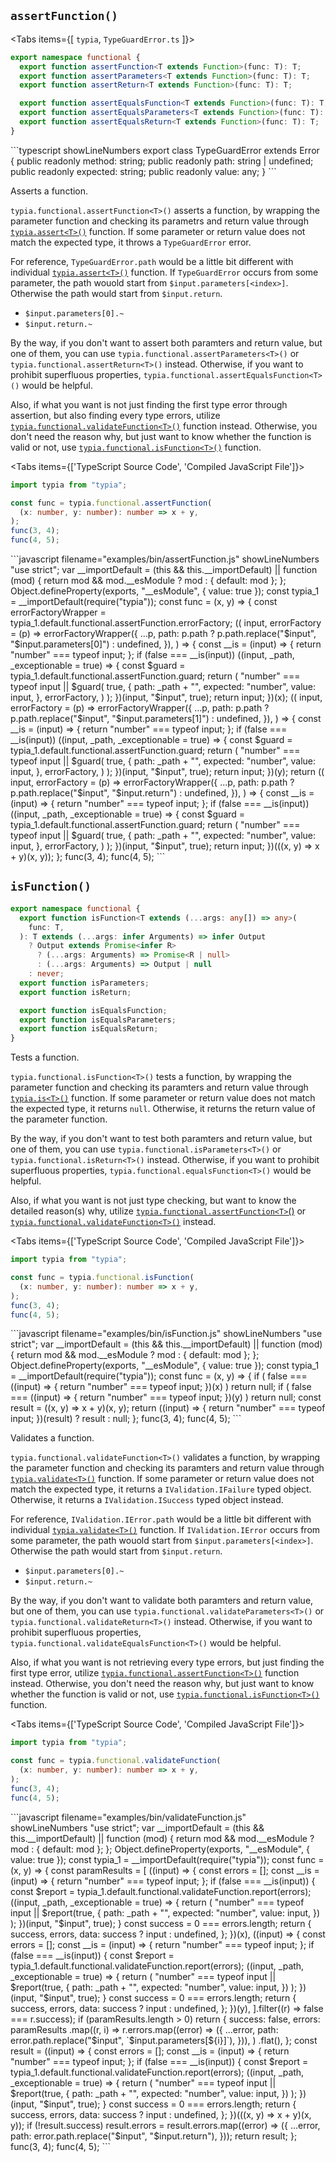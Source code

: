 
## `assertFunction()`
<Tabs items={[
  <code>typia</code>,
  <code>TypeGuardError.ts</code>
]}>
  <Tab>
```typescript showLineNumbers
export namespace functional {
  export function assertFunction<T extends Function>(func: T): T;
  export function assertParameters<T extends Function>(func: T): T;
  export function assertReturn<T extends Function>(func: T): T;

  export function assertEqualsFunction<T extends Function>(func: T): T;
  export function assertEqualsParameters<T extends Function>(func: T): T;
  export function assertEqualsReturn<T extends Function>(func: T): T;
}
```
  </Tab>
  <Tab>
```typescript showLineNumbers
export class TypeGuardError extends Error {
  public readonly method: string;
  public readonly path: string | undefined;
  public readonly expected: string;
  public readonly value: any;
}
```
  </Tab>
</Tabs>

Asserts a function.

`typia.functional.assertFunction<T>()` asserts a function, by wrapping the parameter function and checking its parametrs and return value through [`typia.assert<T>()`](./assert) function. If some parameter or return value does not match the expected type, it throws a `TypeGuardError` error.

For reference, `TypeGuardError.path` would be a little bit different with individual [`typia.assert<T>()`](./assert) function. If `TypeGuardError` occurs from some parameter, the path wouold start from `$input.parameters[<index>]`. Otherwise the path would start from `$input.return`.

  - `$input.parameters[0].~`
  - `$input.return.~`

By the way, if you don't want to assert both paramters and return value, but one of them, you can use `typia.functional.assertParameters<T>()` or `typia.functional.assertReturn<T>()` instead. Otherwise, if you want to prohibit superfluous properties, `typia.functional.assertEqualsFunction<T>()` would be helpful.

Also, if what you want is not just finding the first type error through assertion, but also finding every type errors, utilize [`typia.functional.validateFunction<T>()`](#validatefunction) function instead. Otherwise, you don't need the reason why, but just want to know whether the function is valid or not, use [`typia.functional.isFunction<T>()`](#isfunction) function.

<Tabs items={['TypeScript Source Code', 'Compiled JavaScript File']}>
  <Tab>
```typescript copy filename="examples/src/assertFunction.ts" showLineNumbers
import typia from "typia";

const func = typia.functional.assertFunction(
  (x: number, y: number): number => x + y,
);
func(3, 4);
func(4, 5);
```
  </Tab>
  <Tab>
```javascript filename="examples/bin/assertFunction.js" showLineNumbers
"use strict";
var __importDefault =
  (this && this.__importDefault) ||
  function (mod) {
    return mod && mod.__esModule ? mod : { default: mod };
  };
Object.defineProperty(exports, "__esModule", { value: true });
const typia_1 = __importDefault(require("typia"));
const func = (x, y) => {
  const errorFactoryWrapper =
    typia_1.default.functional.assertFunction.errorFactory;
  ((
    input,
    errorFactory = (p) =>
      errorFactoryWrapper({
        ...p,
        path: p.path
          ? p.path.replace("$input", "$input.parameters[0]")
          : undefined,
      }),
  ) => {
    const __is = (input) => {
      return "number" === typeof input;
    };
    if (false === __is(input))
      ((input, _path, _exceptionable = true) => {
        const $guard = typia_1.default.functional.assertFunction.guard;
        return (
          "number" === typeof input ||
          $guard(
            true,
            {
              path: _path + "",
              expected: "number",
              value: input,
            },
            errorFactory,
          )
        );
      })(input, "$input", true);
    return input;
  })(x);
  ((
    input,
    errorFactory = (p) =>
      errorFactoryWrapper({
        ...p,
        path: p.path
          ? p.path.replace("$input", "$input.parameters[1]")
          : undefined,
      }),
  ) => {
    const __is = (input) => {
      return "number" === typeof input;
    };
    if (false === __is(input))
      ((input, _path, _exceptionable = true) => {
        const $guard = typia_1.default.functional.assertFunction.guard;
        return (
          "number" === typeof input ||
          $guard(
            true,
            {
              path: _path + "",
              expected: "number",
              value: input,
            },
            errorFactory,
          )
        );
      })(input, "$input", true);
    return input;
  })(y);
  return ((
    input,
    errorFactory = (p) =>
      errorFactoryWrapper({
        ...p,
        path: p.path ? p.path.replace("$input", "$input.return") : undefined,
      }),
  ) => {
    const __is = (input) => {
      return "number" === typeof input;
    };
    if (false === __is(input))
      ((input, _path, _exceptionable = true) => {
        const $guard = typia_1.default.functional.assertFunction.guard;
        return (
          "number" === typeof input ||
          $guard(
            true,
            {
              path: _path + "",
              expected: "number",
              value: input,
            },
            errorFactory,
          )
        );
      })(input, "$input", true);
    return input;
  })(((x, y) => x + y)(x, y));
};
func(3, 4);
func(4, 5);
```
  </Tab>
</Tabs>




## `isFunction()`
```typescript filename="typia" showLineNumbers
export namespace functional {
  export function isFunction<T extends (...args: any[]) => any>(
    func: T,
  ): T extends (...args: infer Arguments) => infer Output
    ? Output extends Promise<infer R>
      ? (...args: Arguments) => Promise<R | null>
      : (...args: Arguments) => Output | null
    : never;
  export function isParameters;
  export function isReturn;

  export function isEqualsFunction;
  export function isEqualsParameters;
  export function isEqualsReturn;
}
```

Tests a function.

`typia.functional.isFunction<T>()` tests a function, by wrapping the parameter function and checking its paramters and return value through [`typia.is<T>()`](./is) function. If some parameter or return value does not match the expected type, it returns `null`. Otherwise, it returns the return value of the parameter function.

By the way, if you don't want to test both paramters and return value, but one of them, you can use `typia.functional.isParameters<T>()` or `typia.functional.isReturn<T>()` instead. Otherwise, if you want to prohibit superfluous properties, `typia.functional.equalsFunction<T>()` would be helpful.

Also, if what you want is not just type checking, but want to know the detailed reason(s) why, utilize [`typia.functional.assertFunction<T>`()](#assertfunction) or [`typia.functional.validateFunction<T>()`](#validatefunction) instead.

<Tabs items={['TypeScript Source Code', 'Compiled JavaScript File']}>
  <Tab>
```typescript copy filename="examples/src/isFunction.ts" showLineNumbers
import typia from "typia";

const func = typia.functional.isFunction(
  (x: number, y: number): number => x + y,
);
func(3, 4);
func(4, 5);
```
  </Tab>
  <Tab>
```javascript filename="examples/bin/isFunction.js" showLineNumbers
"use strict";
var __importDefault =
  (this && this.__importDefault) ||
  function (mod) {
    return mod && mod.__esModule ? mod : { default: mod };
  };
Object.defineProperty(exports, "__esModule", { value: true });
const typia_1 = __importDefault(require("typia"));
const func = (x, y) => {
  if (
    false ===
    ((input) => {
      return "number" === typeof input;
    })(x)
  )
    return null;
  if (
    false ===
    ((input) => {
      return "number" === typeof input;
    })(y)
  )
    return null;
  const result = ((x, y) => x + y)(x, y);
  return ((input) => {
    return "number" === typeof input;
  })(result)
    ? result
    : null;
};
func(3, 4);
func(4, 5);
```
  </Tab>
</Tabs>

Validates a function.

`typia.functional.validateFunction<T>()` validates a function, by wrapping the parameter function and checking its paramters and return value through [`typia.validate<T>()`](./validate) function. If some parameter or return value does not match the expected type, it returns a `IValidation.IFailure` typed object. Otherwise, it returns a `IValidation.ISuccess` typed object instead.

For reference, `IValidation.IError.path` would be a little bit different with individual [`typia.validate<T>()`](./validate) function. If `IValidation.IError` occurs from some parameter, the path wouold start from `$input.parameters[<index>]`. Otherwise the path would start from `$input.return`.

  - `$input.parameters[0].~`
  - `$input.return.~`

By the way, if you don't want to validate both paramters and return value, but one of them, you can use `typia.functional.validateParameters<T>()` or `typia.functional.validateReturn<T>()` instead. Otherwise, if you want to prohibit superfluous properties, `typia.functional.validateEqualsFunction<T>()` would be helpful.

Also, if what you want is not retrieving every type errors, but just finding the first type error, utilize [`typia.functional.assertFunction<T>()`](#assertfunction) function instead. Otherwise, you don't need the reason why, but just want to know whether the function is valid or not, use [`typia.functional.isFunction<T>()`](#isfunction) function.

<Tabs items={['TypeScript Source Code', 'Compiled JavaScript File']}>
  <Tab>
```typescript copy filename="examples/src/validateFunction.ts" showLineNumbers
import typia from "typia";

const func = typia.functional.validateFunction(
  (x: number, y: number): number => x + y,
);
func(3, 4);
func(4, 5);
```
  </Tab>
  <Tab>
```javascript filename="examples/bin/validateFunction.js" showLineNumbers
"use strict";
var __importDefault =
  (this && this.__importDefault) ||
  function (mod) {
    return mod && mod.__esModule ? mod : { default: mod };
  };
Object.defineProperty(exports, "__esModule", { value: true });
const typia_1 = __importDefault(require("typia"));
const func = (x, y) => {
  const paramResults = [
    ((input) => {
      const errors = [];
      const __is = (input) => {
        return "number" === typeof input;
      };
      if (false === __is(input)) {
        const $report =
          typia_1.default.functional.validateFunction.report(errors);
        ((input, _path, _exceptionable = true) => {
          return (
            "number" === typeof input ||
            $report(true, {
              path: _path + "",
              expected: "number",
              value: input,
            })
          );
        })(input, "$input", true);
      }
      const success = 0 === errors.length;
      return {
        success,
        errors,
        data: success ? input : undefined,
      };
    })(x),
    ((input) => {
      const errors = [];
      const __is = (input) => {
        return "number" === typeof input;
      };
      if (false === __is(input)) {
        const $report =
          typia_1.default.functional.validateFunction.report(errors);
        ((input, _path, _exceptionable = true) => {
          return (
            "number" === typeof input ||
            $report(true, {
              path: _path + "",
              expected: "number",
              value: input,
            })
          );
        })(input, "$input", true);
      }
      const success = 0 === errors.length;
      return {
        success,
        errors,
        data: success ? input : undefined,
      };
    })(y),
  ].filter((r) => false === r.success);
  if (paramResults.length > 0)
    return {
      success: false,
      errors: paramResults
        .map((r, i) =>
          r.errors.map((error) => ({
            ...error,
            path: error.path.replace("$input", `$input.parameters[${i}]`),
          })),
        )
        .flat(),
    };
  const result = ((input) => {
    const errors = [];
    const __is = (input) => {
      return "number" === typeof input;
    };
    if (false === __is(input)) {
      const $report =
        typia_1.default.functional.validateFunction.report(errors);
      ((input, _path, _exceptionable = true) => {
        return (
          "number" === typeof input ||
          $report(true, {
            path: _path + "",
            expected: "number",
            value: input,
          })
        );
      })(input, "$input", true);
    }
    const success = 0 === errors.length;
    return {
      success,
      errors,
      data: success ? input : undefined,
    };
  })(((x, y) => x + y)(x, y));
  if (!result.success)
    result.errors = result.errors.map((error) => ({
      ...error,
      path: error.path.replace("$input", "$input.return"),
    }));
  return result;
};
func(3, 4);
func(4, 5);
```
  </Tab>
</Tabs>